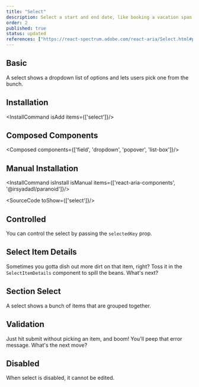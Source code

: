 ```yaml
---
title: "Select"
description: Select a start and end date, like booking a vacation span, ideal for setting periods efficiently..
order: 2
published: true
status: updated
references: ["https://react-spectrum.adobe.com/react-aria/Select.html#props"]
---
```


## Basic

A select shows a dropdown list of options and lets users pick one from the bunch.
<How minW72 toUse="pickers/select-demo" />

## Installation
<InstallCommand isAdd items={['select']}/>

## Composed Components
<Composed components={['field', 'dropdown', 'popover', 'list-box']}/>

## Manual Installation

<InstallCommand isInstall isManual items={['react-aria-components', '@irsyadadl/paranoid']}/>

<SourceCode toShow={['select']}/>

## Controlled
You can control the select by passing the `selectedKey` prop.
<How minW72 toUse="pickers/select-controlled-demo" />

## Select Item Details
Sometimes you gotta dish out more dirt on that item, right? Toss it in the `SelectItemDetails` component to spill the beans. What's next?
<How minW72 toUse="pickers/select-item-details-demo" />

## Section Select
A select shows a bunch of items that are grouped together.
<How minW72 toUse="pickers/select-section-demo" />

## Validation
Just hit submit without picking an item, and boom! You'll peep that error message. What's the next move?
<How minW72 toUse="pickers/select-validation-demo" />

## Disabled
When select is disabled, it cannot be edited.
<How minW72 toUse="pickers/select-disabled-demo" />
